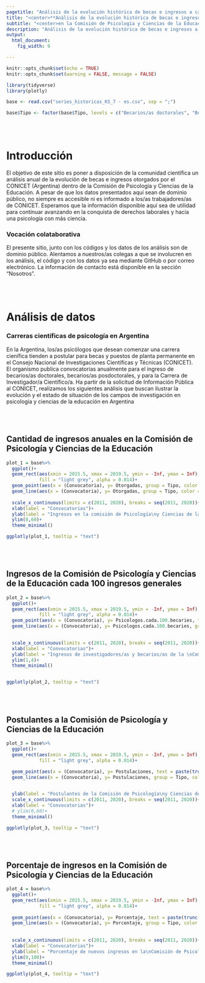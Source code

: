 ```yaml
---
pagetitle: "Análisis de la evolución histórica de becas e ingresos a carrera"
title: "<center>**Análisis de la evolución histórica de becas e ingresos a carrera**</center>"
subtitle: "<center>en la Comisión de Psicología y Ciencias de la Educación<br>(KS7) - CONICET</center>"
description: "Análisis de la evolución histórica de becas e ingresos a carrera en la Comisión de Psicología y Ciencias de la Educación (KS7) - CONICET."
output: 
  html_document: 
    fig_width: 9

---
```




```r

knitr::opts_chunk$set(echo = TRUE)
knitr::opts_chunk$set(warning = FALSE, message = FALSE) 

library(tidyverse)
library(plotly)

```


```r


base <- read.csv("series_historicas_KS_7 - es.csv", sep = ";")

base$Tipo <- factor(base$Tipo, levels = c("Becarios/as doctorales", "Becarios/as posdoctorales", "Carrera de Investigador/a Científico/a (CIC)"))

```


<br>
<br>

# Introducción

El objetivo de este sitio es poner a disposición de la comunidad científica un análisis anual de la evolución de becas e ingresos otorgados por el CONICET (Argentina) dentro de la Comisión de Psicología y Ciencias de la Educación. A pesar de que los datos presentados aquí sean de dominio público, no siempre es accesible ni es informado a los/as trabajadores/as de CONICET. Esperamos que la información disponible aquí sea de utilidad para continuar avanzando en la conquista de derechos laborales y hacia una psicología con más ciencia.

### Vocación colataborativa

El presente sitio, junto con los códigos y los datos de los análisis son de dominio público. Alentamos a nuestros/as colegas a que se involucren en los análisis, el código y con los datos ya sea mediante GitHub o por correo electrónico. La información de contacto está disponible en la sección "Nosotros".

<br>
<br>

# Análisis de datos

### Carreras científicas de psicología en Argentina

En la Argentina, los/as psicólogos que desean comenzar una carrera cienífica tienden a postular para becas y puestos de planta permanente en el Consejo Nacional de Investigaciones Científicas y Técnicas (CONICET). El organismo publica convocatorias anualmente para el ingreso de becarios/as doctorales, becarios/as posdoctorales, y para la Carrera de Investigador/a Científico/a. Ha partir de la solicitud de Información Pública al CONICET, realizamos los siguientes análisis que buscan ilustrar la evolución y el estado de situación de los campos de investigación en psicología y ciencias de la educación en Argentina

<br>
<br>

## Cantidad de ingresos anuales en la Comisión de Psicología y Ciencias de la Educación

```r

plot_1 = base%>%
  ggplot()+
  geom_rect(aes(xmin = 2015.5, xmax = 2019.5, ymin = -Inf, ymax = Inf),
            fill = "light grey", alpha = 0.014)+
  geom_point(aes(x = (Convocatoria), y= Otorgadas, group = Tipo, color = Tipo, text = paste(trunc(Otorgadas*1000)/1000)), size = 2)+
  geom_line(aes(x = (Convocatoria), y= Otorgadas, group = Tipo, color = Tipo), size = 1.2)+
  
  scale_x_continuous(limits = c(2011, 2020), breaks = seq(2011, 2020))+
  xlab(label = "Convocatorias")+
  ylab(label = "Ingresos en la comisión de Psicología\ny Ciencias de la Educación")+
  ylim(0,60)+
  theme_minimal()

ggplotly(plot_1, tooltip = "text")

```

<br>
<br>

## Ingresos de la Comisión de Psicología y Ciencias de la Educación cada 100 ingresos generales

```r


plot_2 = base%>%
  ggplot()+
  geom_rect(aes(xmin = 2015.5, xmax = 2019.5, ymin = -Inf, ymax = Inf),
            fill = "light grey", alpha = 0.014)+
  geom_point(aes(x = (Convocatoria), y= Psicologos.cada.100.becaries, text = (paste(trunc(Psicologos.cada.100.becaries*1000)/1000, "ingresos KS7 cada\n100 ingresos generales")), group = Tipo, color = Tipo), size = 2)+
  geom_line(aes(x = (Convocatoria), y= Psicologos.cada.100.becaries, group = Tipo, color = Tipo), size = 1.2)+
  

  scale_x_continuous(limits = c(2011, 2020), breaks = seq(2011, 2020))+
  xlab(label = "Convocatorias")+
  ylab(label = "Ingresos de investigadores/as y becarios/as de la \nComisión de Psicología y Ciencias de la Educación\ncada 100 ingresos generales")+
  ylim(1,4)+
  theme_minimal()


ggplotly(plot_2, tooltip = "text")

```
<br>
<br>

## Postulantes a la Comisión de Psicología y Ciencias de la Educación

```r

plot_3 = base%>%
  ggplot()+
  geom_rect(aes(xmin = 2015.5, xmax = 2019.5, ymin = -Inf, ymax = Inf),
            fill = "light grey", alpha = 0.014)+
  
  geom_point(aes(x = (Convocatoria), y= Postulaciones, text = paste(trunc(Postulaciones*1000)/1000), group = Tipo, color = Tipo), size = 2)+
  geom_line(aes(x = (Convocatoria), y= Postulaciones, group = Tipo, color = Tipo), size = 1.2)+


  ylab(label = "Postulantes de la Comisión de Psicología\ny Ciencias de la Educación")+
  scale_x_continuous(limits = c(2011, 2020), breaks = seq(2011, 2020))+
  xlab(label = "Convocatorias")+
  # ylim(0,60)+
  theme_minimal()

ggplotly(plot_3, tooltip = "text")

```



<br>
<br>

## Porcentaje de ingresos en la Comisión de Psicología y Ciencias de la Educación

```r

plot_4 = base%>%
  ggplot()+
  geom_rect(aes(xmin = 2015.5, xmax = 2019.5, ymin = -Inf, ymax = Inf),
            fill = "light grey", alpha = 0.014)+
  
  geom_point(aes(x = (Convocatoria), y= Porcentaje, text = paste(trunc(Porcentaje*1000)/1000, ""), group = Tipo, color = Tipo), size = 2)+
  geom_line(aes(x = (Convocatoria), y= Porcentaje, group = Tipo, color = Tipo), size = 1.2)+
  
  
  scale_x_continuous(limits = c(2011, 2020), breaks = seq(2011, 2020))+
  xlab(label = "Convocatorias")+
  ylab(label = "Porcentaje de nuevos ingresos en la\nComisión de Psicología y Ciencias de la Educación")+
  ylim(0,100)+
  theme_minimal()

ggplotly(plot_4, tooltip = "text")

```

